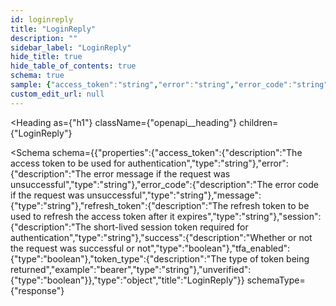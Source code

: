 ```yaml
---
id: loginreply
title: "LoginReply"
description: ""
sidebar_label: "LoginReply"
hide_title: true
hide_table_of_contents: true
schema: true
sample: {"access_token":"string","error":"string","error_code":"string","message":"string","refresh_token":"string","session":"string","success":true,"tfa_enabled":true,"token_type":"bearer","unverified":true}
custom_edit_url: null
---
```



<Heading
  as={"h1"}
  className={"openapi__heading"}
  children={"LoginReply"}
>
</Heading>





<Schema
  schema={{"properties":{"access_token":{"description":"The access token to be used for authentication","type":"string"},"error":{"description":"The error message if the request was unsuccessful","type":"string"},"error_code":{"description":"The error code if the request was unsuccessful","type":"string"},"message":{"type":"string"},"refresh_token":{"description":"The refresh token to be used to refresh the access token after it expires","type":"string"},"session":{"description":"The short-lived session token required for authentication","type":"string"},"success":{"description":"Whether or not the request was successful or not","type":"boolean"},"tfa_enabled":{"type":"boolean"},"token_type":{"description":"The type of token being returned","example":"bearer","type":"string"},"unverified":{"type":"boolean"}},"type":"object","title":"LoginReply"}}
  schemaType={"response"}
>

</Schema>
